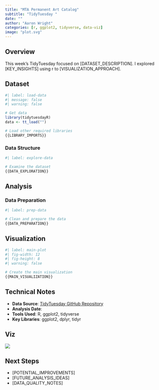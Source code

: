 ```yaml
---
title: "MTA Permanent Art Catalog"
subtitle: "TidyTuesday "
date: ""
author: "Aaron Wright"
categories: [r, ggplot2, tidyverse, data-viz]
image: "plot.svg"
---
```


## Overview

This week's TidyTuesday focused on [DATASET_DESCRIPTION]. I explored [KEY_INSIGHTS] using r to [VISUALIZATION_APPROACH].

## Dataset

```r
#| label: load-data
#| message: false
#| warning: false

# Get data
library(tidytuesdayR)
data <- tt_load("")

# Load other required libraries
{{LIBRARY_IMPORTS}}

```

### Data Structure

```r
#| label: explore-data

# Examine the dataset
{{DATA_EXPLORATION}}
```

## Analysis

### Data Preparation

```r
#| label: prep-data

# Clean and prepare the data
{{DATA_PREPARATION}}
```

## Visualization

```r
#| label: main-plot
#| fig-width: 12
#| fig-height: 8
#| warning: false

# Create the main visualization
{{MAIN_VISUALIZATION}}
```

## Technical Notes

- **Data Source**: [TidyTuesday GitHub Repository](https://github.com/rfordatascience/tidytuesday)
- **Analysis Date**: 
- **Tools Used**: R, ggplot2, tidyverse
- **Key Libraries**: ggplot2, dplyr, tidyr

## Viz

![]({IMAGE_FILE})

## Next Steps

- [POTENTIAL_IMPROVEMENTS]
- [FUTURE_ANALYSIS_IDEAS]
- [DATA_QUALITY_NOTES]
